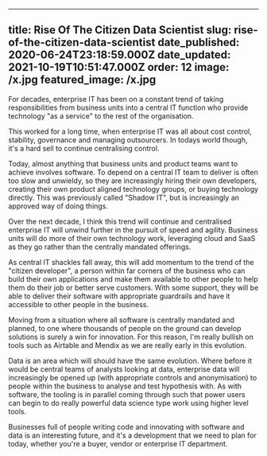 ---
title: Rise Of The Citizen Data Scientist
slug: rise-of-the-citizen-data-scientist
date_published: 2020-06-24T23:18:59.000Z
date_updated: 2021-10-19T10:51:47.000Z
order: 12
image: /x.jpg
featured_image: /x.jpg
--

For decades, enterprise IT has been on a constant trend of taking responsibilities from business units into a central IT function who provide technology "as a service" to the rest of the organisation.

This worked for a long time, when enterprise IT was all about cost control, stability, governance and managing outsourcers. In todays world though, it's a hard sell to continue centralising control.

Today, almost anything that business units and product teams want to achieve involves software. To depend on a central IT team to deliver is often too slow and unwieldy, so they are increasingly hiring their own developers, creating their own product aligned technology groups, or buying technology directly. This was previously called "Shadow IT", but is increasingly an approved way of doing things.

Over the next decade, I think this trend will continue and centralised enterprise IT will unwind further in the pursuit of speed and agility. Business units will do more of their own technology work, leveraging cloud and SaaS as they go rather than the centrally mandated offerings.

As central IT shackles fall away, this will add momentum to the trend of the "citizen developer", a person within far corners of the business who can build their own applications and make them available to other people to help them do their job or better serve customers. With some support, they will be able to deliver their software with appropriate guardrails and have it accessible to other people in the business.

Moving from a situation where all software is centrally mandated and planned, to one where thousands of people on the ground can develop solutions is surely a win for innovation. For this reason, I'm really bullish on tools such as Airtable and Mendix as we are really early in this evolution.

Data is an area which will should have the same evolution. Where before it would be central teams of analysts looking at data, enterprise data will increasingly be opened up (with appropriate controls and anonymisation) to people within the business to analyse and test hypothesis with. As with software, the tooling is in parallel coming through such that power users can begin to do really powerful data science type work using higher level tools.

Businesses full of people writing code and innovating with software and data is an interesting future, and it's a development that we need to plan for today, whether you're a buyer, vendor or enterprise IT department.
